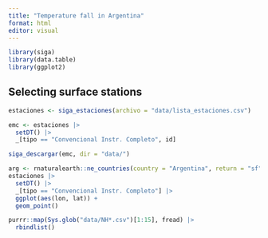```yaml
---
title: "Temperature fall in Argentina"
format: html
editor: visual
---
```


```r
library(siga)
library(data.table)
library(ggplot2)
```

## Selecting surface stations

```r
estaciones <- siga_estaciones(archivo = "data/lista_estaciones.csv")

emc <- estaciones |> 
  setDT() |> 
  _[tipo == "Convencional Instr. Completo", id]

siga_descargar(emc, dir = "data/")

arg <- rnaturalearth::ne_countries(country = "Argentina", return = "sf")
estaciones |> 
  setDT() |> 
  _[tipo == "Convencional Instr. Completo"] |> 
  ggplot(aes(lon, lat)) +
  geom_point()
```

```r
purrr::map(Sys.glob("data/NH*.csv")[1:15], fread) |> 
  rbindlist()
```

